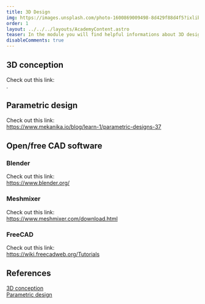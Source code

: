 ```yaml
---
title: 3D Design
img: https://images.unsplash.com/photo-1600869009498-8d429f88d4f5?ixlib=rb-4.0.3&ixid=MnwxMjA3fDB8MHxwaG90by1wYWdlfHx8fGVufDB8fHx8&auto=format&fit=crop&w=2070&q=80
order: 1
layout: ../../../layouts/AcademyContent.astro
teaser: In the module you will find helpful informations about 3D design (CAD).
disableComments: true
---
```


## 3D conception

Check out this link:  
<a href="https://www.makersplus.eu/3d-conception/" target="_blank"></a>.</p>

## Parametric design

Check out this link:   
https://www.mekanika.io/blog/learn-1/parametric-designs-37

## Open/free CAD software

### Blender

Check out this link:   
https://www.blender.org/

### Meshmixer

Check out this link:  
https://www.meshmixer.com/download.html

### FreeCAD

Check out this link:   
https://wiki.freecadweb.org/Tutorials 

## References

[3D conception](https://www.makersplus.eu/3d-conception/)  
[Parametric design](https://www.mekanika.io/blog/learn-1/parametric-designs-37)

